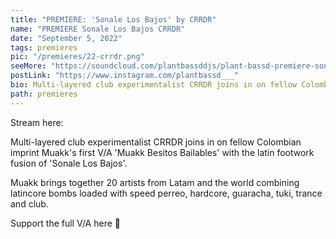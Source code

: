 ---
title: "PREMIERE: 'Sonale Los Bajos' by CRRDR"
name: "PREMIERE Sonale Los Bajos CRRDR"
date: "September 5, 2022"
tags: premieres
pic: "/premieres/22-crrdr.png"
seeMore: "https://soundcloud.com/plantbassddjs/plant-bassd-premiere-sonale-los-bajos-by-crrdr"
postLink: "https://www.instagram.com/plantbassd___"
bio: Multi-layered club experimentalist CRRDR joins in on fellow Colombian imprint Muakk's first V/A 'Muakk Besitos Bailables'
path: premieres
---

<Picture src="/premieres/22-cover.jpg" alt="CRRDR cover pic" size={1200} />

Stream here: <HoverLink url="soundcloud.com/plantbassddjs/plant-bassd-premiere-sonale-los-bajos-by-crrdr" name="Sonale Los Bajos by CRRDR" external />

Multi-layered club experimentalist CRRDR joins in on fellow Colombian imprint Muakk's first V/A 'Muakk Besitos Bailables' with the latin footwork fusion of 'Sonale Los Bajos'.

Muakk brings together 20 artists from Latam and the world combining latincore bombs loaded with speed perreo, hardcore, guaracha, tuki, trance and club.

Support the full V/A here 🌱 <HoverLink url="muakk.bandcamp.com/album/muakk-besitos-bailables" external />
